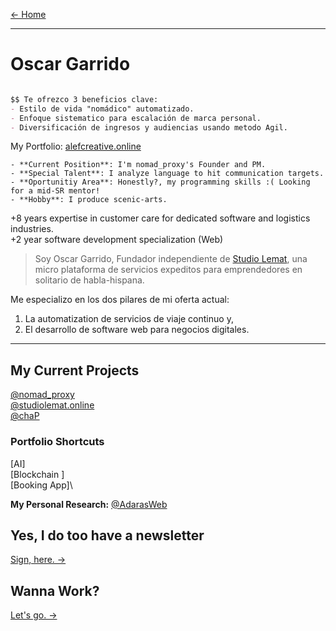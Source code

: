 <a href="/">← Home</a>

---
# Oscar Garrido

```markdown

$$ Te ofrezco 3 beneficios clave:
- Estilo de vida "nomádico" automatizado.
- Enfoque sistematico para escalación de marca personal.
- Diversificación de ingresos y audiencias usando metodo Agil.

```

My Portfolio: [alefcreative.online](https://alefcreative.online)

	- **Current Position**: I'm nomad_proxy's Founder and PM.
	- **Special Talent**: I analyze language to hit communication targets.
	- **Oportunitiy Area**: Honestly?, my programming skills :( Looking for a mid-SR mentor!
    - **Hobby**: I produce scenic-arts.




+8 years expertise in customer care for dedicated software and logistics industries.\
+2 year software development specialization (Web)

> Soy Oscar Garrido, 
Fundador independiente de [Studio Lemat](https://studiolemat.online), una micro plataforma de servicios expeditos para emprendedores en solitario de habla-hispana.

Me especializo en los dos pilares de mi oferta actual: 
1. La automatization de servicios de viaje continuo y,
2. El desarrollo de software web para negocios digitales.


----

## My Current Projects

[@nomad_proxy](https:\\nmdproxy.website)\
[@studiolemat.online](https:\\studiolemat.website)\
[@chaP]()

### Portfolio Shortcuts
[AI]\
[Blockchain ]\
[Booking App]\

**My Personal Research:**
[@AdarasWeb](https:\\hilisdeadara.online)

## Yes, I do too have a newsletter
<a href="/">
Sign, here. →
</a>

## Wanna Work?
<a href="/">
Let's go. →
</a>

